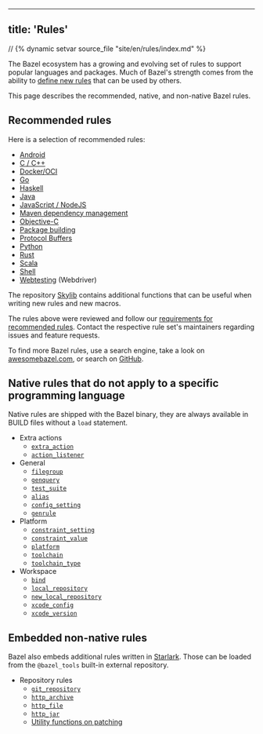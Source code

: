 
---
title: 'Rules'
---


// {% dynamic setvar source_file "site/en/rules/index.md" %}

The Bazel ecosystem has a growing and evolving set of rules to support popular
languages and packages. Much of Bazel's strength comes from the ability to
[define new rules](/extending/concepts) that can be used by others.

This page describes the recommended, native, and non-native Bazel rules.

## Recommended rules 

Here is a selection of recommended rules:

* [Android](/docs/bazel-and-android)
* [C / C++](/docs/bazel-and-cpp)
* [Docker/OCI](https://github.com/bazel-contrib/rules_oci)
* [Go](https://github.com/bazelbuild/rules_go)
* [Haskell](https://github.com/tweag/rules_haskell)
* [Java](/docs/bazel-and-java)
* [JavaScript / NodeJS](https://github.com/bazelbuild/rules_nodejs)
* [Maven dependency management](https://github.com/bazelbuild/rules_jvm_external)
* [Objective-C](/docs/bazel-and-apple)
* [Package building](https://github.com/bazelbuild/rules_pkg)
* [Protocol Buffers](https://github.com/bazelbuild/rules_proto#protobuf-rules-for-bazel)
* [Python](https://github.com/bazelbuild/rules_python)
* [Rust](https://github.com/bazelbuild/rules_rust)
* [Scala](https://github.com/bazelbuild/rules_scala)
* [Shell](/reference/be/shell)
* [Webtesting](https://github.com/bazelbuild/rules_webtesting) (Webdriver)

The repository [Skylib](https://github.com/bazelbuild/bazel-skylib) contains
additional functions that can be useful when writing new rules and new
macros.

The rules above were reviewed and follow our
[requirements for recommended rules](/community/recommended-rules).
Contact the respective rule set's maintainers regarding issues and feature
requests.

To find more Bazel rules, use a search engine, take a look on
[awesomebazel.com](https://awesomebazel.com/), or search on
[GitHub](https://github.com/search?o=desc&q=bazel+rules&s=stars&type=Repositories).

## Native rules that do not apply to a specific programming language

Native rules are shipped with the Bazel binary, they are always available in
BUILD files without a `load` statement.

* Extra actions
  - [`extra_action`](/reference/be/extra-actions#extra_action)
  - [`action_listener`](/reference/be/extra-actions#action_listener)
* General
  - [`filegroup`](/reference/be/general#filegroup)
  - [`genquery`](/reference/be/general#genquery)
  - [`test_suite`](/reference/be/general#test_suite)
  - [`alias`](/reference/be/general#alias)
  - [`config_setting`](/reference/be/general#config_setting)
  - [`genrule`](/reference/be/general#genrule)
* Platform
  - [`constraint_setting`](/reference/be/platforms-and-toolchains#constraint_setting)
  - [`constraint_value`](/reference/be/platforms-and-toolchains#constraint_value)
  - [`platform`](/reference/be/platforms-and-toolchains#platform)
  - [`toolchain`](/reference/be/platforms-and-toolchains#toolchain)
  - [`toolchain_type`](/reference/be/platforms-and-toolchains#toolchain_type)
* Workspace
  - [`bind`](/reference/be/workspace#bind)
  - [`local_repository`](/reference/be/workspace#local_repository)
  - [`new_local_repository`](/reference/be/workspace#new_local_repository)
  - [`xcode_config`](/reference/be/objective-c#xcode_config)
  - [`xcode_version`](/reference/be/objective-c#xcode_version)

## Embedded non-native rules 

Bazel also embeds additional rules written in [Starlark](/rules/language). Those can be loaded from
the `@bazel_tools` built-in external repository.

* Repository rules
  - [`git_repository`](/rules/lib/repo/git#git_repository)
  - [`http_archive`](/rules/lib/repo/http#http_archive)
  - [`http_file`](/rules/lib/repo/http#http_archive)
  - [`http_jar`](/rules/lib/repo/http#http_jar)
  - [Utility functions on patching](/rules/lib/repo/utils)

